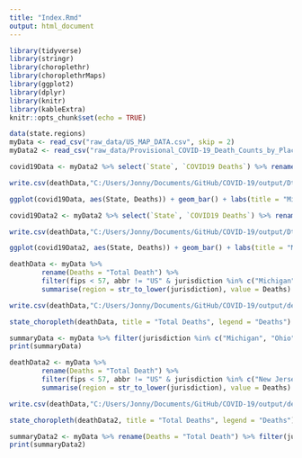 ```yaml
---
title: "Index.Rmd"
output: html_document
---
```

 <!-- This initial chunk is loading all of the packages I'll be utilizing for my COVID report. Example, I'll be using the package "choroplethr" to set up choropleth maps as a form of graph. --> 

```r
library(tidyverse)
library(stringr)
library(choroplethr)
library(choroplethrMaps)
library(ggplot2)
library(dplyr)
library(knitr)
library(kableExtra)
knitr::opts_chunk$set(echo = TRUE)
```

 <!-- This chunk is uploading all the databases to my Rmd file. Files are from the CDC. I elected to use two different datasets from the CDC and you'll see below the ways I've elected to manipulate the datasets chosen.   --> 

```r
data(state.regions)
myData <- read_csv("raw_data/US_MAP_DATA.csv", skip = 2)
myData2 <- read_csv("raw_data/Provisional_COVID-19_Death_Counts_by_Place_of_Death_and_State.csv")

```

 <!-- Manipulating data from myData2 from the CDC to show total deaths due to COVID in Midwest Coalition States. I'm selecting 2 columns that help answer my hypothesis, State and COVID19 Deaths, and renaming COVID19 Deaths to a simpler name "Deaths". After renaming, I'm filtering my data to the Midwest coalition states I've selected for my report. Lastly, I'm running a function to remove any NA's that exist in my dataset. You'll notice I'm saving this data into a new folder "output" after I've manipulated it. --> 

```r

covid19Data <- myData2 %>% select(`State`, `COVID19 Deaths`) %>% rename(Deaths = `COVID19 Deaths`) %>% group_by(State) %>% filter(State %in% c("Michigan", "Ohio", "Wisconsin", "Minnesota", "Illinois", "Indiana", "Kentucky") & !is.na(`Deaths`))

write.csv(deathData,"C:/Users/Jonny/Documents/GitHub/COVID-19/output/Dth_by_state_midwest_coalition_data2.csv", row.names = FALSE)
```

 <!-- Preparing to create a bar plot of death data due to COVID for Midwest Coalition States. --> 

```r

ggplot(covid19Data, aes(State, Deaths)) + geom_bar() + labs(title = "Midwest Coalition States COVID deaths", x = "State", y = "Deaths")

```

 <!-- Manipulating data from myData2 from the CDC to show total deaths due to COVID in similar population States. I'm selecting 2 columns that help answer my hypothesis, State and COVID19 Deaths, and renaming COVID19 Deaths to a simpler name "Deaths". After renaming, I'm filtering my data to the similar population states I've selected for my report. Lastly, I'm running a function to remove any NA's that exist in my dataset. You'll notice I'm saving this data into a new folder "output" after I've manipulated it. --> 

```r

covid19Data2 <- myData2 %>% select(`State`, `COVID19 Deaths`) %>% rename(Deaths = `COVID19 Deaths`) %>% filter(State %in% c("New Jersey", "Georgia", "Maryland", "Colorado", "Pennsylvania", "Tennessee", "Louisiana") & !is.na(`Deaths`))

write.csv(deathData,"C:/Users/Jonny/Documents/GitHub/COVID-19/output/Dth_by_state_similar_pop_data2.csv", row.names = FALSE)
```

<!-- Preparing to create a bar plot of death data due to COVID for Similar Population States. --> 

```r

ggplot(covid19Data2, aes(State, Deaths)) + geom_bar() + labs(title = "Midwest Coalition States COVID deaths", x = "State", y = "Deaths")

```

 <!-- In this chunk I am manipulating a data set into Midwest Coalition states and making a choropleth representation. I'm renaming "Total Death" to "Deaths" for simplicity in writing my code. I've filtered my data set into my 7 coalition states and changed the case to lower case with the str_to_lower function on jurisdiction. Lastly, I'm saving this csv into output folder now that I've manipulated the raw data. --> 

```r

deathData <- myData %>% 
        rename(Deaths = "Total Death") %>%
        filter(fips < 57, abbr != "US" & jurisdiction %in% c("Michigan", "Ohio", "Wisconsin", "Minnesota", "Illinois", "Indiana", "Kentucky") & !is.na(fips)) %>%
        summarise(region = str_to_lower(jurisdiction), value = Deaths)

write.csv(deathData,"C:/Users/Jonny/Documents/GitHub/COVID-19/output/deaths_by_state_midwest_coalition.csv", row.names = FALSE)

```

 <!-- In this chunk I'm taking my manipulated data and making my choropleth map for Midwest coalition states. I've given the graph a nice title and labeled my legend "Deaths" to give viewers a way to decipher my image. --> 

```r

state_choropleth(deathData, title = "Total Deaths", legend = "Deaths")

```

 <!-- In this chunk I'm attempting to summarize the data to get an idea about the mean deaths for the Midwest coalition states. --> 

```r

summaryData <- myData %>% filter(jurisdiction %in% c("Michigan", "Ohio", "Wisconsin", "Minnesota", "Illinois", "Indiana", "Kentucky")) %>% summary('Total Death') 
print(summaryData)

```

 <!-- In this chunk I am manipulating a data set into comparison states and making a choropleth representation. I'm renaming "Total Death" to "Deaths" for simplicity in writing my code just like with my Midwest states. I've filtered my data set into my 7 similar pop states and changed the case to lower case with the str_to_lower function on jurisdiction. Lastly, I'm saving this csv into my output folder now that I've manipulated the raw data. --> 

```r

deathData2 <- myData %>% 
        rename(Deaths = "Total Death") %>%
        filter(fips < 57, abbr != "US" & jurisdiction %in% c("New Jersey", "Georgia", "Maryland", "Colorado", "Pennsylvania", "Tennessee", "Louisiana")) %>%
        summarise(region = str_to_lower(jurisdiction), value = Deaths)

write.csv(deathData,"C:/Users/Jonny/Documents/GitHub/COVID-19/output/deaths_by_state_similar_pop.csv", row.names = FALSE)

```

 <!-- In this chunk I'm taking my manipulated data and making my choropleth map for my selected comparison states. I've given the graph a nice title and labeled my legend "Deaths" to give viewers a way to decipher my image. --> 

```r

state_choropleth(deathData2, title = "Total Deaths", legend = "Deaths")

```

 <!-- In this chunk I'm attempting to summarize the data to get an idea about the mean deaths for the states I've selected to pair against the Midwest coalition states. --> 

```r

summaryData2 <- myData %>% rename(Deaths = "Total Death") %>% filter(jurisdiction %in% c("New Jersey", "Georgia", "Maryland", "Colorado", "Pennsylvania", "Tennessee", "Louisiana")) %>% summary("Deaths")
print(summaryData2)

```








